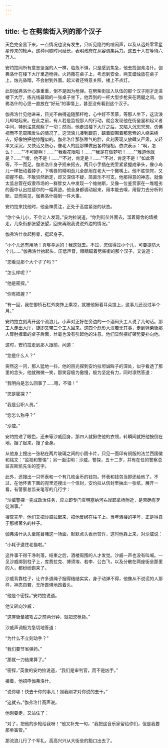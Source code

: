 ```yaml
---
---
---
```

title: 七 在劈柴街入列的那个汉子
---





天色完全黑下来，一点情况也没有发生，只听见隐约的喧闹声，以及从远处零零星星传来的枪声。这种间歇时间延长，表明政府在从容调集兵力。这五十人在等待六万人。

安灼拉同所有意志坚强的人一样，临危不惧，只是感到焦急，他去找伽弗洛什。伽弗洛什在楼下大厅里造枪弹。火药撒在桌子上，考虑到安全，两支蜡烛放在桌子上，烛光昏暗，不会射到外面。起义者还特意关照，楼上不点灯。

此刻伽弗洛什心事重重，倒不是因为枪弹。在劈柴街加入队伍的那个汉子刚才走进楼下大厅，拣光线最暗的一张桌子坐下，他弄到的一杆大型步枪夹在两腿之间。伽弗洛什的心思一直放在“好玩”的事情上，甚至没有看到这个汉子。

伽弗洛什见他进来，目光不由得追随那杆枪，心中好不羡慕，等那人坐下，这流浪儿却站起来。在此之前，有人若是监视那人的行动，就会发现他在街垒里和起义者中间，特别注意观察了一切；然而，他走进楼下大厅之后，又陷入沉思冥想，仿佛视而不见周围发生的情况了。这流浪儿凑到跟前，踮着脚围着那思索的人绕来绕去，好像怕把他惊醒似的。伽弗洛什那张稚气的脸，此刻表现又放肆又严肃，又轻率又深沉，又快活又伤心，像老人的脸那样做出各种怪相，依次表示：“啊，怎么！……”“不可能啊！……”“我看花眼啦！……”“我是在做梦吧！……”“难道他就是？……”“嗳，他不是！……”“不对，肯定是！……”“不对，肯定不是！”如此等等，不一而足。伽弗洛什身子摇来摇去，两只小手插在兜里紧紧握成拳头，像小鸟儿一样扭动着脖子，下嘴唇的精明劲儿全部用在老大一个撇嘴上。他不胜惊愕，又把握不稳，不敢贸然断定，却又深信不疑，简直乐不可支。他那得意的神态，就像太监总管在奴隶市场的一群胖女人中发现一个维纳斯，又像一位鉴赏家在一堆粗劣的画中认出拉斐尔的一幅真迹。他全身都调动起来，用本能去嗅，用智力去分析判断。显而易见，伽弗洛什碰到一件大事。

安灼拉来找他时，他全神贯注，正处于高度紧张的状态。

“你个头儿小，不会让人发现，”安灼拉说道，“你到街垒外面去，溜着房舍的墙根走，几条街都张望张望，回来再跟我说说外边的情况。”

伽弗洛什收起胯骨，挺起身子。

“小个儿还有用场！真够幸运的！我这就去。不过，您信得过小个儿，可要提防大个儿……”伽弗洛什抬起头，压低声音，眼睛瞄着劈柴街的那个汉子，又说道：

“您看见那个大个子了吗？”

“怎么样呢？”

“他是密探。”

“你有把握？”

“有一回，我在御桥石栏外突饰上乘凉，就被他揪着耳朵提上，这事儿还没过半个月。”

安灼拉立刻离开这个流浪儿，小声对正好在旁边的一个酒码头工人说了几句话。那工人走出大厅，旋即又带三个工人回来。这四个彪形大汉若无其事，走到劈柴街那人臂肘撑着的桌子后面，丝毫也没有引起他的注意。他们显然摆好架势要扑向他。

这时，安灼拉走到那人跟前，问道：

“您是什么人？”

突然这一问，那人猛地一抖，他的目光探到安灼拉坦诚眸子的深处，似乎看透了那里的念头，他就微微一笑，那笑容极为傲慢，极为坚定有力，同时凛然答道：

“我明白是怎么回事了……嗯，不错！”

“您是密探？”

“我是公职人员。”

“您怎么称呼？”

“沙威。”

安灼拉递了眼色，还未等沙威回身，那四人就揪住他的衣领，转瞬间就把他按倒在地，捆了起来，搜了全身。

从他身上搜出一张粘在两片玻璃之间的小圆卡片，只见一面印有铜版的法兰西国徽和铭文：“监视和警惕”；另一面注明：沙威，警探，五十二岁，并有在任的警察总监吉斯凯先生的签字。

此外，还搜出一只怀表和一个有几枚金币的钱包。怀表和钱包当即还给他了。不过，在他怀表下面的兜里还搜出一个信封，安灼拉从信封里抽出一张纸，展开一看，有警察总监亲笔写的几行字：

“沙威警探一完成政治任务，应立即专门查明塞纳河右岸耶拿桥附近，是否确有歹徒滋事。”

搜查完毕，他们又把沙威拉起来，把他反绑在柱子上。当年酒楼的字号，正是得自于那根著名的柱子。

伽弗洛什从头至尾目睹这一场面，默默点头表示赞许，这时他靠上来，对沙威说：

“小耗子逮住老猫啦。”

这件事干得干净利落，结束之后，酒楼周围的人才发觉。沙威一声也没有叫喊。一见沙威绑到柱子上，库费拉克、博须埃、若李、公白飞，以及分散在两座街垒那里的人，都纷纷跑来了。

沙威背靠柱子，让许多道绳子捆得结结实实，身子动弹不得，他像从不说谎的人那样，神态自若，无所畏惧地昂着头。

“他是个密探。”安灼拉说道。

他又转向沙威：

“这座街垒被攻占之前两分钟，就把您枪毙。”

沙威声调极为急切地答道：

“为什么不立刻动手？”

“我们要节省弹药。”

“那就一刀结果算了。”

“密探，”英俊的安灼拉说道，“我们是审判官，而不是凶手。”

接着，他招呼伽弗洛什。

“说你哪！快去干你的事儿！照我刚才对你说的去干。”

“这就去。”伽弗洛什高声说。

他刚要走，又站住了：

“对了，把他的步枪给我呀！”他又补充一句，“我把这音乐家留给你们，但是我要那单簧管。”

那流浪儿行了个军礼，高高兴兴从大街垒的豁口出去了。